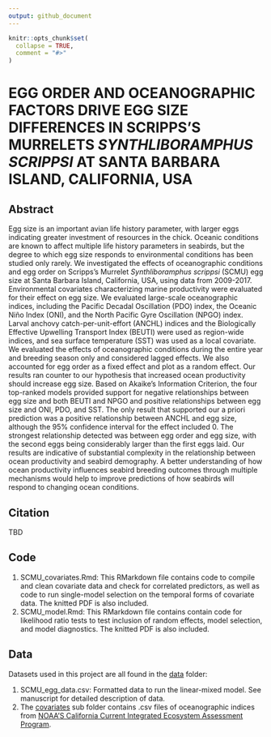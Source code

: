 ```yaml
---
output: github_document
---
```


<!-- README.md is generated from README.Rmd. Please edit that file -->

```r
knitr::opts_chunk$set(
  collapse = TRUE,
  comment = "#>"
)
```

# EGG ORDER AND OCEANOGRAPHIC FACTORS DRIVE EGG SIZE DIFFERENCES IN SCRIPPS’S MURRELETS *SYNTHLIBORAMPHUS SCRIPPSI* AT SANTA BARBARA ISLAND, CALIFORNIA, USA

## Abstract
Egg size is an important avian life history parameter, with larger eggs indicating greater investment of resources in the chick. Oceanic conditions are known to affect multiple life history parameters in seabirds, but the degree to which egg size responds to environmental conditions has been studied only rarely. We investigated the effects of oceanographic conditions and egg order on Scripps’s Murrelet *Synthliboramphus scrippsi* (SCMU) egg size at Santa Barbara Island, California, USA, using data from 2009-2017. Environmental covariates characterizing marine productivity were evaluated for their effect on egg size. We evaluated large-scale oceanographic indices, including the Pacific Decadal Oscillation (PDO) index, the Oceanic Niño Index (ONI), and the North Pacific Gyre Oscillation (NPGO) index. Larval anchovy catch-per-unit-effort (ANCHL) indices and the Biologically Effective Upwelling Transport Index (BEUTI) were used as region-wide indices, and sea surface temperature (SST) was used as a local covariate. We evaluated the effects of oceanographic conditions during the entire year and breeding season only and considered lagged effects. We also accounted for egg order as a fixed effect and plot as a random effect. Our results ran counter to our hypothesis that increased ocean productivity should increase egg size. Based on Akaike’s Information Criterion, the four top-ranked models provided support for negative relationships between egg size and both BEUTI and NPGO and positive relationships between egg size and ONI, PDO, and SST. The only result that supported our a priori prediction was a positive relationship between ANCHL and egg size, although the 95% confidence interval for the effect included 0. The strongest relationship detected was between egg order and egg size, with the second eggs being considerably larger than the first eggs laid. Our results are indicative of substantial complexity in the relationship between ocean productivity and seabird demography. A better understanding of how ocean productivity influences seabird breeding outcomes through multiple mechanisms would help to improve predictions of how seabirds will respond to changing ocean conditions. 

## Citation
TBD

## Code
1. SCMU_covariates.Rmd: This RMarkdown file contains code to compile and clean covariate data and check for correlated predictors, as well as code to run single-model selection on the temporal forms of covariate data. The knitted PDF is also included. 
3. SCMU_model.Rmd: This RMarkdown file contains contain code for likelihood ratio tests to test inclusion of random effects, model selection, and model diagnostics. The knitted PDF is also included. 

## Data
Datasets used in this project are all found in the [data](data) folder:

1. SCMU_egg_data.csv: Formatted data to run the linear-mixed model. See manuscript for detailed description of data.
2. The [covariates](covariates) sub folder contains .csv files of oceanographic indices from [NOAA'S California Current Integrated Ecosystem Assessment Program](https://www.integratedecosystemassessment.noaa.gov/regions/california-current/cc-). 

